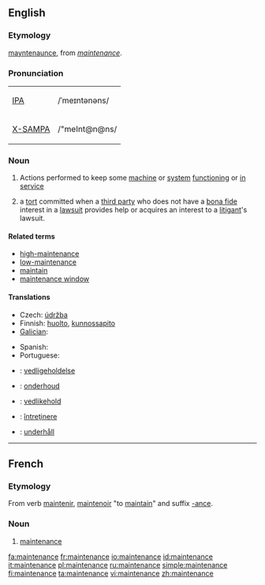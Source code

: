 {{wikipedia}}
==English==

===Etymology===
{{ME.}} [[mayntenaunce]], from {{OF.}} ''[[#French|maintenance]]''.

===Pronunciation===
{| border=1 cellpadding=5
| [[w:IPA|IPA]] || /ˈmeɪntənəns/
|-
| [[w:X-SAMPA|X-SAMPA]] || /"meInt@n@ns/
|}

===Noun===
{{en-noun}}

# Actions performed to keep some [[machine]] or [[system]] [[functioning]] or [[in service]]
# {{law}} a [[tort]] committed when a [[third party]] who does not have a [[bona fide]] interest in a [[lawsuit]] provides help or acquires an interest to a [[litigant]]'s lawsuit.

====Related terms====
*[[high-maintenance]]
*[[low-maintenance]]
*[[maintain]]
*[[maintenance window]]

====Translations====
{{trans-top|keeping a machine in service}}
*Czech: [[údržba]] {{f}}
*Finnish: [[huolto]], [[kunnossapito]]
*[[Galician]]: {{t|gl|mantemento}} {{m}}
{{trans-mid}}
*Spanish: {{t|es|mantenimiento}} {{m}}
*Portuguese: {{t|es|manutenção}} {{f}}
{{trans-bottom}}

{{trans-top|tort}}
{{trans-mid}}
{{trans-bottom}}

{{checktrans}}
<!--added {{ttbc}}s here.-->
{{trans-top|translations to be checked}}
*{{ttbc|Danish}}: [[vedligeholdelse]]
*{{ttbc|Dutch}}: [[onderhoud]] {{n}}
*{{ttbc|Norwegian}}: [[vedlikehold]]

*{{ttbc|Romanian}}: [[întreţinere]] {{f}}
*{{ttbc|Swedish}}: [[underhåll]] {{n}}

----

==French==

===Etymology===
From verb [[maintenir]], [[maintenoir]] "to [[maintain]]" and suffix [[-ance]].

===Noun===
{{fr-noun-reg|f}}

# [[#English|maintenance]]

[[fa:maintenance]]
[[fr:maintenance]]
[[io:maintenance]]
[[id:maintenance]]
[[it:maintenance]]
[[pl:maintenance]]
[[ru:maintenance]]
[[simple:maintenance]]
[[fi:maintenance]]
[[ta:maintenance]]
[[vi:maintenance]]
[[zh:maintenance]]